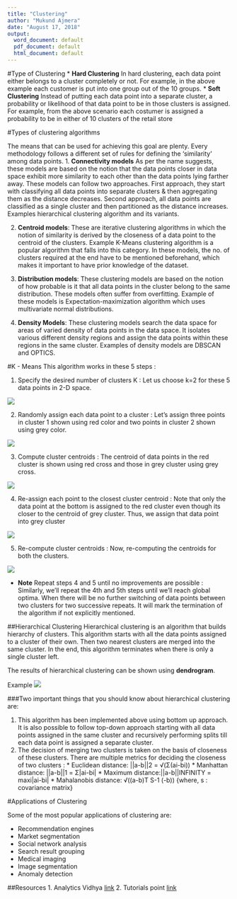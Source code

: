```yaml
---
title: "Clustering"
author: "Mukund Ajmera"
date: "August 17, 2018"
output:
  word_document: default
  pdf_document: default
  html_document: default
---
```

#Type of Clustering
* **Hard Clustering**
In hard clustering, each data point either belongs to a cluster completely or not.
For example, in the above example each customer is put into one group out of the 10 groups.
* **Soft Clustering**
Instead of putting each data point into a separate cluster, a probability or likelihood of that data point to be in those clusters is assigned.
For example, from the above scenario each costumer is assigned a probability to be in either of 10 clusters of the retail store

#Types of clustering algorithms

The means that can be used for achieving this goal are plenty. Every methodology follows a different set of rules for defining the ‘similarity’ among data points. 
1. **Connectivity models** As per the name suggests, these models are based on the notion that the data points closer in data space exhibit more similarity to each other than the data points lying farther away. These models can follow two approaches. First approach, they start with classifying all data points into separate clusters & then aggregating them as the distance decreases. Second approach, all data points are classified as a single cluster and then partitioned as the distance increases. Examples hierarchical clustering algorithm and its variants.

2. **Centroid models**: These are iterative clustering algorithms in which the notion of similarity is derived by the closeness of a data point to the centroid of the clusters.
Example K-Means clustering algorithm is a popular algorithm that falls into this category. In these models, the no. of clusters required at the end have to be mentioned beforehand, which makes it important to have prior knowledge of the dataset.

3. **Distribution models**: These clustering models are based on the notion of how probable is it that all data points in the cluster belong to the same distribution. These models often suffer from overfitting.
Example of these models is Expectation-maximization algorithm which uses multivariate normal distributions.

4. **Density Models**: These clustering models search the data space for areas of varied density of data points in the data space. It isolates various different density regions and assign the data points within these regions in the same cluster. Examples of density models are DBSCAN and OPTICS.


#K - Means
This algorithm works in these 5 steps :

1. Specify the desired number of clusters K : Let us choose k=2 for these 5 data points in 2-D space.

![](https://www.analyticsvidhya.com/wp-content/uploads/2016/11/clustering-2.png)

2. Randomly assign each data point to a cluster : Let’s assign three points in cluster 1 shown using red color and two points in cluster 2 shown using grey color.

![](https://www.analyticsvidhya.com/wp-content/uploads/2016/11/clustering-2-1.png)

3. Compute cluster centroids : The centroid of data points in the red cluster is shown using red cross and those in grey cluster using grey cross.

![](https://www.analyticsvidhya.com/wp-content/uploads/2016/11/clustering-3.png)

4. Re-assign each point to the closest cluster centroid : Note that only the data point at the bottom is assigned to the red cluster even though its closer to the centroid of grey cluster. Thus, we assign that data point into grey cluster

![](https://www.analyticsvidhya.com/wp-content/uploads/2016/11/clustering-4.png)

5. Re-compute cluster centroids : Now, re-computing the centroids for both the clusters.

![](https://www.analyticsvidhya.com/wp-content/uploads/2016/11/clustering-5.png)

* **Note** Repeat steps 4 and 5 until no improvements are possible : Similarly, we’ll repeat the 4th and 5th steps until we’ll reach global optima. When there will be no further switching of data points between two clusters for two successive repeats. It will mark the termination of the algorithm if not explicitly mentioned.

##Hierarchical Clustering
Hierarchical clustering is an algorithm that builds hierarchy of clusters. This algorithm starts with all the data points assigned to a cluster of their own. Then two nearest clusters are merged into the same cluster. In the end, this algorithm terminates when there is only a single cluster left.

The results of hierarchical clustering can be shown using **dendrogram**.

Example 
![](https://www.analyticsvidhya.com/wp-content/uploads/2016/11/clustering-6.png)


###Two important things that you should know about hierarchical clustering are:

1. This algorithm has been implemented above using bottom up approach. It is also possible to follow top-down approach starting with all data points assigned in the same cluster and recursively performing splits till each data point is assigned a separate cluster.
2. The decision of merging two clusters is taken on the basis of closeness of these clusters. There are multiple metrics for deciding the closeness of two clusters :
        * Euclidean distance: ||a-b||2 = √(Σ(ai-bi))
        * Manhattan distance: ||a-b||1 = Σ|ai-bi|
        * Maximum distance:||a-b||INFINITY = maxi|ai-bi|
        * Mahalanobis distance: √((a-b)T S-1 (-b))   {where, s : covariance matrix}
        
#Applications of Clustering

Some of the most popular applications of clustering are:

* Recommendation engines
* Market segmentation
* Social network analysis
* Search result grouping
* Medical imaging
* Image segmentation
* Anomaly detection
        
##Resources
1. Analytics Vidhya [link](https://www.analyticsvidhya.com/blog/2016/11/an-introduction-to-clustering-and-different-methods-of-clustering/)
2. Tutorials point [link](https://www.tutorialspoint.com/machine_learning_with_python/machine_learning_with_python_algorithms.htm)

